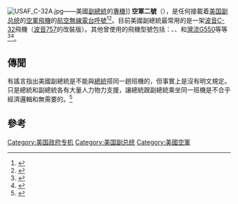 [[File:USAF_C-32A.jpg|thumb]]——美國[[副總統|副總統]]的[[專機|專機]]]]
'''空軍二號'''（{{lang-en|'''Air Force Two'''}}），是任何接載着[[美国副总统|美国副总统]]的[[空軍|空軍]][[飛機|飛機]]的[[航空|航空]][[無線電台呼號|無線電台呼號]]<ref>{{cite web |url=http://www.af.mil/factsheets/factsheet.asp?id=90 |title=Factsheets: C-32 |accessdate=2009-01-30 |work=Air Force Link |archiveurl=https://web.archive.org/web/20080803093535/http://www.af.mil/factsheets/factsheet.asp?id=90 |archivedate=2008年8月3日 |deadurl=yes }}</ref><ref>{{cite web| url = http://www.faa.gov/air_traffic/publications/atpubs/ATC/atc0204.html| title = Order 7110.65R (Air Traffic Control) §2-4-20 ¶7| accessdate = 2007-08-27| date = 14 March 2007| publisher = Federal Aviation Administration| archive-date = 2009-10-12| archive-url = https://web.archive.org/web/20091012042224/http://www.faa.gov/air_traffic/publications/atpubs/ATC/atc0204.html| dead-url = no}}</ref>。目前美國副總統最常用的是一架[[波音C-32|波音C-32]]飛機（[[波音757|波音757]]的改裝版）。其他曾使用的飛機型號包括：{{link-en|波音C-40剪刀|Boeing C-40 Clipper}}、{{link-en|灣流III|Gulfstream III}}、{{link-en|灣流V|Gulfstream V}}和[[灣流G550|灣流G550]]等等<ref>{{cite news |url=http://www.usatoday.com/news/world/2002/03/10/cheney.htm |work=USA Today |title=Cheney heads overseas to talk terrorism |accessdate=2009-01-30 |date=10 March 2002 |publisher=Associated Press |archive-date=2011-05-26 |archive-url=https://web.archive.org/web/20110526213046/http://www.usatoday.com/news/world/2002/03/10/cheney.htm |dead-url=no }}</ref><ref>{{cite news |url=http://www.usnews.com/usnews/news/articles/cheneytrip/notebook_311.htm |work=US News |title=Reporter's Notebook on Cheney's Mideast trip: Day 1: London |last=Whitelaw |first=Kevin |date=11 March 2002 |accessdate=2009-01-30 |archiveurl=https://web.archive.org/web/20090113154817/http://www.usnews.com/usnews/news/articles/cheneytrip/notebook_311.htm |archivedate=2009年1月13日 |deadurl=no }}</ref>。

==傳聞==
有謠言指出美國副總統是不能與[[美国总统|總統]]搭同一趟班機的，但事實上是沒有明文規定。只是總統和副總統各有大量人力物力支援，讓總統跟副總統乘坐同一班機是不合乎經濟邏輯和無需要的。<ref>{{cite news |url=https://www.youtube.com/watch?v=vaFnlW5zCZs |title=Does The President Really Need Air Force One? @2:04 |accessdate=2016-12-01 |archive-date=2020-11-20 |archive-url=https://web.archive.org/web/20201120094106/https://www.youtube.com/watch?v=vaFnlW5zCZs |dead-url=no }}</ref>

==參考==
{{reflist}}

{{PresidentialCallsigns}}
[[Category:美国政府专机|Category:美国政府专机]]
[[Category:美国副总统|Category:美国副总统]]
[[Category:美國空軍|Category:美國空軍]]